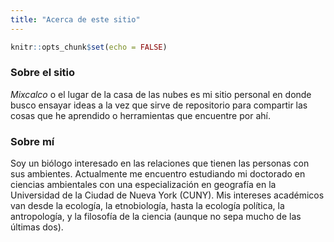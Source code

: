 ```yaml
---
title: "Acerca de este sitio"
---
```


```r
knitr::opts_chunk$set(echo = FALSE)
```

### Sobre el sitio

*Mixcalco* o el lugar de la casa de las nubes es mi sitio personal en donde busco ensayar ideas a la vez que sirve de repositorio para compartir las cosas que he aprendido o herramientas que encuentre por ahí. 

### Sobre mí

Soy un biólogo interesado en las relaciones que tienen las personas con sus ambientes. Actualmente me encuentro estudiando mi doctorado en ciencias ambientales con una especialización en geografía en la Universidad de la Ciudad de Nueva York (CUNY). Mis intereses académicos van desde la ecología, la etnobiología, hasta la ecología política, la antropología, y la filosofía de la ciencia (aunque no sepa mucho de las últimas dos).
